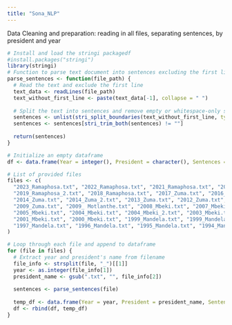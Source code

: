 ```yaml
---
title: "Sona_NLP"
---
```


Data Cleaning and preparation: reading in all files, separating sentences, by president and year

```r
# Install and load the stringi packagedf
#install.packages("stringi")
library(stringi)
# Function to parse text document into sentences excluding the first line
parse_sentences <- function(file_path) {
  # Read the text and exclude the first line
  text_data <- readLines(file_path)
  text_without_first_line <- paste(text_data[-1], collapse = " ")
  
  # Split the text into sentences and remove empty or whitespace-only strings
  sentences <- unlist(stri_split_boundaries(text_without_first_line, type = "sentence"))
  sentences <- sentences[stri_trim_both(sentences) != ""]
  
  return(sentences)
}

# Initialize an empty dataframe
df <- data.frame(Year = integer(), President = character(), Sentences = character())

# List of provided files
files <- c(
  "2023_Ramaphosa.txt", "2022_Ramaphosa.txt", "2021_Ramaphosa.txt", "2020_Ramaphosa.txt", "2019_Ramaphosa.txt", 
  "2019_Ramaphosa_2.txt", "2018_Ramaphosa.txt", "2017_Zuma.txt", "2016_Zuma.txt", "2015_Zuma.txt", 
  "2014_Zuma.txt", "2014_Zuma_2.txt", "2013_Zuma.txt", "2012_Zuma.txt", "2011_Zuma.txt", "2010_Zuma.txt", 
  "2009_Zuma.txt", "2009_ Motlanthe.txt", "2008_Mbeki.txt", "2007_Mbeki.txt", "2006_Mbeki.txt", 
  "2005_Mbeki.txt", "2004_Mbeki.txt", "2004_Mbeki_2.txt", "2003_Mbeki.txt", "2002_Mbeki.txt", 
  "2001_Mbeki.txt", "2000_Mbeki.txt", "1999_Mandela.txt", "1999_Mandela_2.txt", "1998_Mandela.txt", 
  "1997_Mandela.txt", "1996_Mandela.txt", "1995_Mandela.txt", "1994_Mandela.txt", "1994_deKlerk.txt"
)

# Loop through each file and append to dataframe
for (file in files) {
  # Extract year and president's name from filename
  file_info <- strsplit(file, "_")[[1]]
  year <- as.integer(file_info[1])
  president_name <- gsub(".txt", "", file_info[2])
  
  sentences <- parse_sentences(file)
  
  temp_df <- data.frame(Year = year, President = president_name, Sentences = sentences)
  df <- rbind(df, temp_df)
}

```
